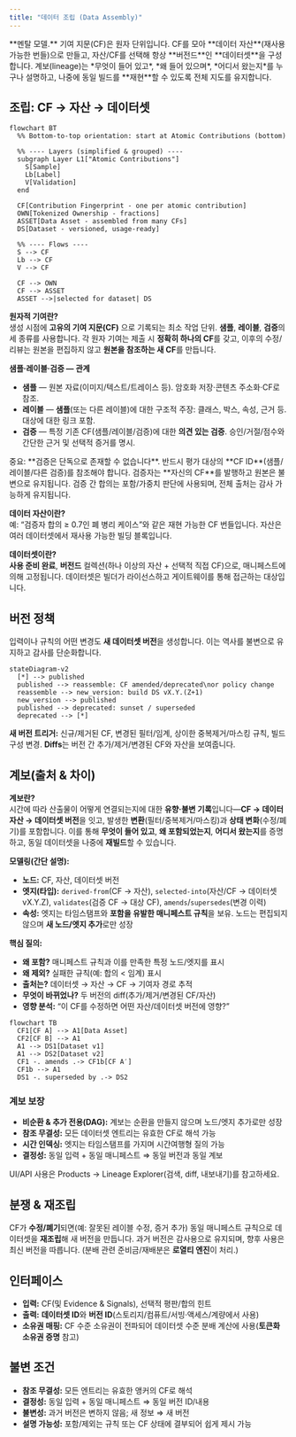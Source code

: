 ```yaml
---
title: "데이터 조립 (Data Assembly)"
---
```


<Tip>
**멘탈 모델.** 기여 지문(CF)은 원자 단위입니다. CF를 모아 **데이터 자산**(재사용 가능한 번들)으로 만들고, 자산/CF를 선택해 항상 **버전드**인 **데이터셋**을 구성합니다. 계보(lineage)는 *무엇이 들어 있고*, *왜 들어 있으며*, *어디서 왔는지*를 누구나 설명하고, 나중에 동일 빌드를 **재현**할 수 있도록 전체 지도를 유지합니다.
</Tip>

## 조립: CF → 자산 → 데이터셋

```mermaid
flowchart BT
  %% Bottom-to-top orientation: start at Atomic Contributions (bottom)

  %% ---- Layers (simplified & grouped) ----
  subgraph Layer L1["Atomic Contributions"]
    S[Sample]
    Lb[Label]
    V[Validation]
  end 

  CF[Contribution Fingerprint - one per atomic contribution]
  OWN[Tokenized Ownership - fractions]
  ASSET[Data Asset - assembled from many CFs]
  DS[Dataset - versioned, usage-ready]

  %% ---- Flows ----
  S --> CF
  Lb --> CF
  V --> CF

  CF --> OWN
  CF --> ASSET
  ASSET -->|selected for dataset| DS
```

**원자적 기여란?**  
생성 시점에 **고유의 기여 지문(CF)** 으로 기록되는 최소 작업 단위. **샘플**, **레이블**, **검증**의 세 종류를 사용합니다. 각 원자 기여는 제출 시 **정확히 하나의 CF**를 갖고, 이후의 수정/리뷰는 원본을 편집하지 않고 **원본을 참조하는 새 CF**를 만듭니다.

**샘플·레이블·검증 — 관계**  
- **샘플** — 원본 자료(이미지/텍스트/트레이스 등). 암호화 저장·콘텐츠 주소화·CF로 참조.  
- **레이블** — **샘플**(또는 다른 레이블)에 대한 구조적 주장: 클래스, 박스, 속성, 근거 등. 대상에 대한 링크 포함.  
- **검증** — 특정 기존 CF(샘플/레이블/검증)에 대한 **의견 있는 검증**. 승인/거절/점수와 간단한 근거 및 선택적 증거를 명시.

<Warning>
중요: **검증은 단독으로 존재할 수 없습니다**. 반드시 평가 대상의 **CF ID**(샘플/레이블/다른 검증)를 참조해야 합니다. 검증자는 **자신의 CF**를 발행하고 원본은 불변으로 유지됩니다. 검증 간 합의는 포함/가중치 판단에 사용되며, 전체 출처는 감사 가능하게 유지됩니다.
</Warning>

**데이터 자산이란?**  
예: “검증자 합의 ≥ 0.7인 폐 병리 케이스”와 같은 재현 가능한 CF 번들입니다. 자산은 여러 데이터셋에서 재사용 가능한 빌딩 블록입니다.

**데이터셋이란?**  
**사용 준비 완료**, **버전드** 컬렉션(하나 이상의 자산 + 선택적 직접 CF)으로, 매니페스트에 의해 고정됩니다. 데이터셋은 빌더가 라이선스하고 게이트웨이를 통해 접근하는 대상입니다.

## 버전 정책
입력이나 규칙의 어떤 변경도 **새 데이터셋 버전**을 생성합니다. 이는 역사를 불변으로 유지하고 감사를 단순화합니다.

```mermaid
stateDiagram-v2
  [*] --> published
  published --> reassemble: CF amended/deprecated\nor policy change
  reassemble --> new_version: build DS vX.Y.(Z+1)
  new_version --> published
  published --> deprecated: sunset / superseded
  deprecated --> [*]
```

**새 버전 트리거:** 신규/제거된 CF, 변경된 필터/임계, 상이한 중복제거/마스킹 규칙, 빌드 구성 변경. **Diffs**는 버전 간 추가/제거/변경된 CF와 자산을 보여줍니다.

## 계보(출처 & 차이)

**계보란?**  
시간에 따라 산출물이 어떻게 연결되는지에 대한 **유향·불변 기록**입니다—**CF → 데이터 자산 → 데이터셋 버전**을 잇고, 발생한 **변환**(필터/중복제거/마스킹)과 **상태 변화**(수정/폐기)를 포함합니다. 이를 통해 **무엇이 들어 있고**, **왜 포함되었는지**, **어디서 왔는지**를 증명하고, 동일 데이터셋을 나중에 **재빌드**할 수 있습니다.

**모델링(간단 설명):**  
- **노드:** CF, 자산, 데이터셋 버전  
- **엣지(타입):** `derived-from`(CF → 자산), `selected-into`(자산/CF → 데이터셋 vX.Y.Z), `validates`(검증 CF → 대상 CF), `amends`/`supersedes`(변경 이력)  
- **속성:** 엣지는 타임스탬프와 **포함을 유발한 매니페스트 규칙**을 보유. 노드는 편집되지 않으며 **새 노드/엣지 추가**로만 성장

**핵심 질의:**  
- **왜 포함?** 매니페스트 규칙과 이를 만족한 특정 노드/엣지를 표시  
- **왜 제외?** 실패한 규칙(예: 합의 < 임계) 표시  
- **출처는?** 데이터셋 → 자산 → CF → 기여자 경로 추적  
- **무엇이 바뀌었나?** 두 버전의 diff(추가/제거/변경된 CF/자산)  
- **영향 분석:** “이 CF를 수정하면 어떤 자산/데이터셋 버전에 영향?”

```mermaid
flowchart TB
  CF1[CF A] --> A1[Data Asset]
  CF2[CF B] --> A1
  A1 --> DS1[Dataset v1]
  A1 --> DS2[Dataset v2]
  CF1 -. amends .-> CF1b[CF A′]
  CF1b --> A1
  DS1 -. superseded by .-> DS2
```

### 계보 보장
- **비순환 & 추가 전용(DAG):** 계보는 순환을 만들지 않으며 노드/엣지 추가로만 성장  
- **참조 무결성:** 모든 데이터셋 엔트리는 유효한 CF로 해석 가능  
- **시간 인덱싱:** 엣지는 타임스탬프를 가지며 시간여행형 질의 가능  
- **결정성:** 동일 입력 + 동일 매니페스트 ⇒ 동일 버전과 동일 계보

<Tip>
UI/API 사용은 Products → Lineage Explorer(검색, diff, 내보내기)를 참고하세요.
</Tip>

## 분쟁 & 재조립
CF가 **수정/폐기**되면(예: 잘못된 레이블 수정, 증거 추가) 동일 매니페스트 규칙으로 데이터셋을 **재조립**해 새 버전을 만듭니다. 과거 버전은 감사용으로 유지되며, 향후 사용은 최신 버전을 따릅니다. (분배 관련 준비금/재배분은 **로열티 엔진**이 처리.)

## 인터페이스
- **입력:** CF(및 Evidence & Signals), 선택적 평판/합의 힌트  
- **출력:** **데이터셋 ID**와 **버전 ID**(스토리지/컴퓨트/서빙·액세스/계량에서 사용)  
- **소유권 매핑:** CF 수준 소유권이 전파되어 데이터셋 수준 분배 계산에 사용(**토큰화 소유권 증명** 참고)

## 불변 조건
- **참조 무결성:** 모든 엔트리는 유효한 앵커의 CF로 해석  
- **결정성:** 동일 입력 + 동일 매니페스트 ⇒ 동일 버전 ID/내용  
- **불변성:** 과거 버전은 변하지 않음; 새 정보 ⇒ 새 버전  
- **설명 가능성:** 포함/제외는 규칙 또는 CF 상태에 결부되어 쉽게 제시 가능
